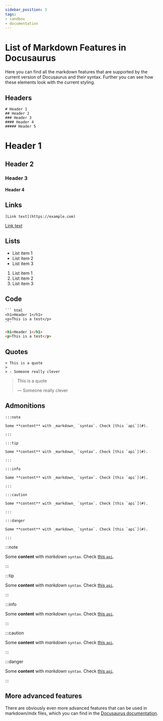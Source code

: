 ```yaml
---
sidebar_position: 3
tags:
- sandbox
- documentation
---
```


# List of Markdown Features in Docusaurus
Here you can find all the markdown features that are supported by the current version of Docusaurus and their syntax. Further you can
see how these elements look with the current styling.


## Headers

<Tabs>
  <TabItem value="code" label="Code" default>

``` mdxjs
# Header 1
## Header 2
### Header 3
#### Header 4
##### Header 5
```

  </TabItem>
  <TabItem value="preview" label="Preview">

# Header 1
## Header 2
### Header 3
#### Header 4

  </TabItem>
</Tabs>

## Links

<Tabs>
  <TabItem value="code" label="Code" default>

``` mdxjs
[Link text](https://example.com)
```

  </TabItem>
  <TabItem value="preview" label="Preview">

[Link text](https://example.com)

  </TabItem>
</Tabs>

## Lists

- List item 1
- List item 2
- List item 3

1. List item 1
2. List item 2
3. List item 3

## Code

<Tabs>
  <TabItem value="code" label="Code" default>

    ``` html
    <h1>Header 1</h1>
    <p>This is a test</p>
    ```

  </TabItem>
  <TabItem value="preview" label="Preview">

``` html
<h1>Header 1</h1>
<p>This is a test</p>
```

  </TabItem>
</Tabs>

## Quotes

<Tabs>
  <TabItem value="code" label="Code" default>

``` mdxjs
> This is a quote
>
> - Someone really clever
```

  </TabItem>
  <TabItem value="preview" label="Preview">

> This is a quote
>
> — Someone really clever

  </TabItem>
</Tabs>

## Admonitions

<Tabs>
  <TabItem value="code" label="Code" default>

``` mdxjs
:::note

Some **content** with _markdown_ `syntax`. Check [this `api`](#).

:::

:::tip

Some **content** with _markdown_ `syntax`. Check [this `api`](#).

:::

:::info

Some **content** with _markdown_ `syntax`. Check [this `api`](#).

:::

:::caution

Some **content** with _markdown_ `syntax`. Check [this `api`](#).

:::

:::danger

Some **content** with _markdown_ `syntax`. Check [this `api`](#).

:::
```

  </TabItem>
  <TabItem value="preview" label="Preview">

:::note

Some **content** with _markdown_ `syntax`. Check [this `api`](#).

:::

:::tip

Some **content** with _markdown_ `syntax`. Check [this `api`](#).

:::

:::info

Some **content** with _markdown_ `syntax`. Check [this `api`](#).

:::

:::caution

Some **content** with _markdown_ `syntax`. Check [this `api`](#).

:::

:::danger

Some **content** with _markdown_ `syntax`. Check [this `api`](#).

:::

  </TabItem>
</Tabs>

## More advanced features
There are obviously even more advanced features that can be used in markdown/mdx files, which you can find in the [Docusaurus documentation](https://docusaurus.io/docs/markdown-featuress).